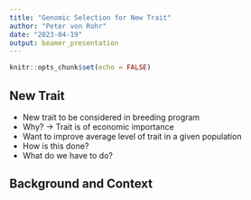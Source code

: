 ```yaml
---
title: "Genomic Selection for New Trait"
author: "Peter von Rohr"
date: "2023-04-19"
output: beamer_presentation
---
```


```r
knitr::opts_chunk$set(echo = FALSE)
```


## New Trait

* New trait to be considered in breeding program
* Why? $\rightarrow$ Trait is of economic importance
* Want to improve average level of trait in a given population 
* How is this done?
* What do we have to do?


## Background and Context

